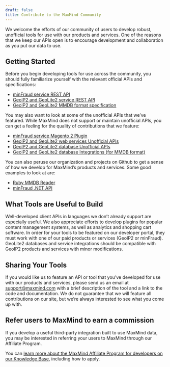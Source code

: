 ```yaml
---
draft: false
title: Contribute to the MaxMind Community
---
```


We welcome the efforts of our community of users to develop robust, unofficial
tools for use with our products and services. One of the reasons that we keep
our APIs open is to encourage development and collaboration as you put our data
to use.

## Getting Started
Before you begin developing tools for use across the community, you should fully
familiarize yourself with the relevant official APIs and specifications:
* [minFraud service REST
API](/minfraud/api-documentation/#request-and-response-api-references)
* [GeoIP2 and GeoLite2 service REST
API](/geoip/docs/web-services#request-and-response-api-references)
* [GeoIP2 and GeoLite2 MMDB format
specification](https://github.com/maxmind/MaxMind-DB/blob/main/MaxMind-DB-spec.md)

You may also want to look at some of the unofficial APIs that we’ve featured.
While MaxMind does not support or maintain unofficial APIs, you can get a
feeling for the quality of contributions that we feature:

* [minFraud service Magento 2
Plugin](https://www.weltpixel.com/magento2-maxmind-fraud-prevention-minfraud.html)
* [GeoIP2 and GeoLite2 web services Unofficial
APIs](/geoip/docs/web-services/#third-party-api-clients)
* [GeoIP2 and GeoLite2 database Unofficial
APIs](/geoip/docs/databases/#unofficial-api-clients)
* [GeoIP2 and GeoLite2 database Integrations (for MMDB
format)](/geoip/docs/databases/#integrations)

You can also peruse our organization and projects on Github to get a sense of
how we develop for MaxMind’s products and services. Some good examples to look
at are:

* [Ruby MMDB Reader](https://github.com/maxmind/MaxMind-DB-Reader-ruby)
* [minFraud .NET API](https://github.com/maxmind/minfraud-api-dotnet)

## What Tools are Useful to Build

Well-developed client APIs in languages we don’t already support are especially
useful. We also appreciate efforts to develop plugins for popular content
management systems, as well as analytics and shopping cart software. In order
for your tools to be featured on our developer portal, they must work with one
of our paid products or services (GeoIP2 or minFraud). GeoLite2 databases and
service integrations should be compatible with GeoIP2 products and services with
minor modifications.

## Sharing Your Tools

If you would like us to feature an API or tool that you’ve developed for use
with our products and services, please send us an email at support@maxmind.com
with a brief description of the tool and a link to the code and documentation.
We do not guarantee that we will feature all contributions on our site, but
we’re always interested to see what you come up with.

## Refer users to MaxMind to earn a commission

If you develop a useful third-party integration built to use MaxMind data, you
may be interested in referring your users to MaxMind through our Affiliate
Program.

You can [learn more about the MaxMind Affiliate Program for developers on our
Knowledge Base](https://support.maxmind.com/hc/en-us/sections/5066199198619-Affiliate-Program),
including how to apply.
